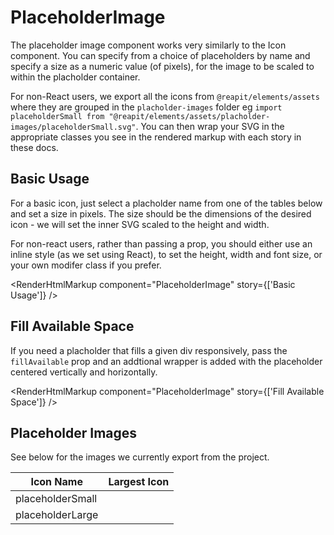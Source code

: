 
<Meta of={PlaceholderImageStories} />

# PlaceholderImage

The placeholder image component works very similarly to the Icon component. You can specify from a choice of placeholders by name and specify a size as a numeric value (of pixels), for the image to be scaled to within the placholder container.

For non-React users, we export all the icons from `@reapit/elements/assets` where they are grouped in the `placholder-images` folder eg `import placeholderSmall from "@reapit/elements/assets/placholder-images/placeholderSmall.svg"`. You can then wrap your SVG in the appropriate classes you see in the rendered markup with each story in these docs.

<ArgsTable story="Basic Usage" />

## Basic Usage

For a basic icon, just select a placholder name from one of the tables below and set a size in pixels. The size should be the dimensions of the desired icon - we will set the inner SVG scaled to the height and width.

For non-react users, rather than passing a prop, you should either use an inline style (as we set using React), to set the height, width and font size, or your own modifer class if you prefer.

<Canvas of={PlaceholderImageStories.BasicUsage} />

<RenderHtmlMarkup component="PlaceholderImage" story={['Basic Usage']} />

## Fill Available Space

If you need a placholder that fills a given div responsively, pass the `fillAvailable` prop and an addtional wrapper is added with the placeholder centered vertically and horizontally.

<Canvas of={PlaceholderImageStories.FillAvailableSpace} />

<RenderHtmlMarkup component="PlaceholderImage" story={['Fill Available Space']} />

## Placeholder Images

See below for the images we currently export from the project.

| Icon Name        | Largest Icon                                                   |
| ---------------- | -------------------------------------------------------------- |
| placeholderSmall | <PlaceholderImage placeholder="placeholderSmall" size={120} /> |
| placeholderLarge | <PlaceholderImage placeholder="placeholderLarge" size={320} /> |
